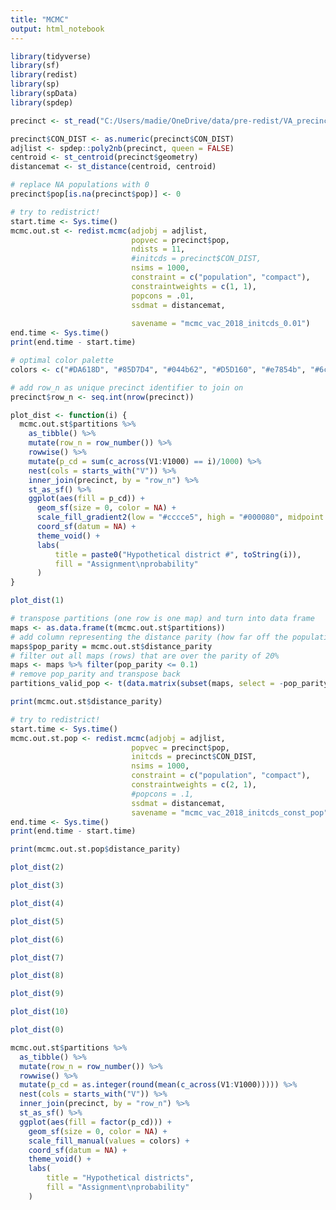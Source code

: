 ```yaml
---
title: "MCMC"
output: html_notebook
---
```


```r
library(tidyverse)
library(sf)
library(redist)
library(sp)
library(spData)
library(spdep)
```

```r
precinct <- st_read("C:/Users/madie/OneDrive/data/pre-redist/VA_precinct_2018/VA_precinct_2018.shp")
```

```r
precinct$CON_DIST <- as.numeric(precinct$CON_DIST)
adjlist <- spdep::poly2nb(precinct, queen = FALSE)
centroid <- st_centroid(precinct$geometry)
distancemat <- st_distance(centroid, centroid)

# replace NA populations with 0
precinct$pop[is.na(precinct$pop)] <- 0
```

```r
# try to redistrict!
start.time <- Sys.time()
mcmc.out.st <- redist.mcmc(adjobj = adjlist,
                           popvec = precinct$pop,
                           ndists = 11,
                           #initcds = precinct$CON_DIST,
                           nsims = 1000,
                           constraint = c("population", "compact"),
                           constraintweights = c(1, 1),
                           popcons = .01,
                           ssdmat = distancemat,
                           
                           savename = "mcmc_vac_2018_initcds_0.01")
end.time <- Sys.time()
print(end.time - start.time)
```

```r
# optimal color palette 
colors <- c("#DA618D", "#85D7D4", "#044b62", "#D5D160", "#e7854b", "#6cc32f", "#A87ADA", "#DAB8D3", "#C843DB", "#329349", "#78A5D5")
```

```r
# add row_n as unique precinct identifier to join on
precinct$row_n <- seq.int(nrow(precinct))
```

```r
plot_dist <- function(i) {
  mcmc.out.st$partitions %>%
    as_tibble() %>%
    mutate(row_n = row_number()) %>%
    rowwise() %>%
    mutate(p_cd = sum(c_across(V1:V1000) == i)/1000) %>%
    nest(cols = starts_with("V")) %>%
    inner_join(precinct, by = "row_n") %>%
    st_as_sf() %>%        
    ggplot(aes(fill = p_cd)) +
      geom_sf(size = 0, color = NA) +
      scale_fill_gradient2(low = "#cccce5", high = "#000080", midpoint = .5) +
      coord_sf(datum = NA) +
      theme_void() + 
      labs(
          title = paste0("Hypothetical district #", toString(i)),
          fill = "Assignment\nprobability"
      )
}
```

```r
plot_dist(1)
```
```r
# transpose partitions (one row is one map) and turn into data frame
maps <- as.data.frame(t(mcmc.out.st$partitions))
# add column representing the distance parity (how far off the population is)
maps$pop_parity = mcmc.out.st$distance_parity
# filter out all maps (rows) that are over the parity of 20%
maps <- maps %>% filter(pop_parity <= 0.1)
# remove pop_parity and transpose back
partitions_valid_pop <- t(data.matrix(subset(maps, select = -pop_parity)))
```
```r
print(mcmc.out.st$distance_parity)
```
```r
# try to redistrict!
start.time <- Sys.time()
mcmc.out.st.pop <- redist.mcmc(adjobj = adjlist,
                           popvec = precinct$pop,
                           initcds = precinct$CON_DIST,
                           nsims = 1000,
                           constraint = c("population", "compact"),
                           constraintweights = c(2, 1),
                           #popcons = .1,
                           ssdmat = distancemat,
                           savename = "mcmc_vac_2018_initcds_const_pop")
end.time <- Sys.time()
print(end.time - start.time)
```

```r
print(mcmc.out.st.pop$distance_parity)
```

```r
plot_dist(2)
```

```r
plot_dist(3)
```

```r
plot_dist(4)
```

```r
plot_dist(5)
```

```r
plot_dist(6)
```

```r
plot_dist(7)
```

```r
plot_dist(8)
```

```r
plot_dist(9)
```

```r
plot_dist(10)
```

```r
plot_dist(0)
```

```r
mcmc.out.st$partitions %>%
  as_tibble() %>%
  mutate(row_n = row_number()) %>%
  rowwise() %>%
  mutate(p_cd = as.integer(round(mean(c_across(V1:V1000))))) %>%
  nest(cols = starts_with("V")) %>%
  inner_join(precinct, by = "row_n") %>%
  st_as_sf() %>%        
  ggplot(aes(fill = factor(p_cd))) +
    geom_sf(size = 0, color = NA) +
    scale_fill_manual(values = colors) +
    coord_sf(datum = NA) +
    theme_void() + 
    labs(
        title = "Hypothetical districts",
        fill = "Assignment\nprobability"
    )
```
